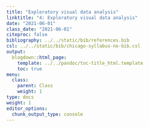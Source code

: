 ```yaml
---
title: "Exploratory visual data analysis"
linktitle: "4: Exploratory visual data analysis"
date: "2021-06-01"
class_date: "2021-06-01"
citeproc: false
bibliography: ../../static/bib/references.bib
csl: ../../static/bib/chicago-syllabus-no-bib.csl
output:
  blogdown::html_page:
    template: ../../pandoc/toc-title_html.template
    toc: true
menu:
  class:
    parent: Class 
    weight: 1
type: docs
weight: 1
editor_options:
  chunk_output_type: console
---
```

